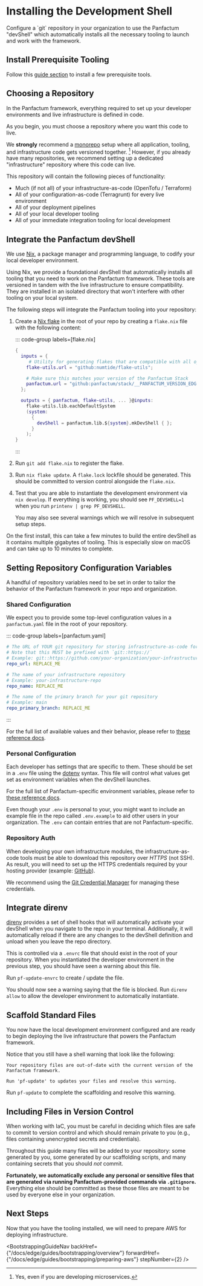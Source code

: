 

# Installing the Development Shell

<p class="subtitle">Configure a `git` repository in your organization to use the Panfactum "devShell"
which automatically installs all the necessary tooling to launch and work with the framework.</p>

## Install Prerequisite Tooling

Follow this [guide section](/docs/edge/guides/getting-started/install-tooling?bootstrapping=true) to install a few prerequisite tools.

## Choosing a Repository

In the Panfactum framework, everything required to set up your developer environments and live infrastructure
is defined in code.

As you begin, you must choose a repository where you want this code to live.

We **strongly** recommend a [monorepo](https://en.wikipedia.org/wiki/Monorepo) setup where all application, tooling,
and infrastructure code gets versioned together. [^1] However, if you already have many repositories, we recommend
setting up a dedicated "infrastructure" repository where this code can live.

[^1]: Yes, even if you are developing microservices.

This repository will contain the following pieces of functionality:

* Much (if not all) of your infrastructure-as-code (OpenTofu / Terraform)
* All of your configuration-as-code (Terragrunt) for every live environment
* All of your deployment pipelines
* All of your local developer tooling
* All of your immediate integration tooling for local development

## Integrate the Panfactum devShell

We use [Nix](https://nix.dev/index.html), a package manager and programming language, to codify your local developer environment.

Using Nix, we provide a foundational devShell that automatically installs all tooling that you need to work on
the Panfactum framework. These tools are versioned in tandem with the live infrastructure to ensure compatibility. They are installed in
an isolated directory that won't interfere with other tooling on your local system.

The following steps will integrate the Panfactum tooling into your repository:

1. Create a [Nix flake](https://zero-to-nix.com/concepts/flakes) in the root of your repo by creating a `flake.nix` file
   with the following content:

   ::: code-group labels=\[flake.nix]

   ```nix
   {
     inputs = {
        # Utility for generating flakes that are compatible with all operating systems
       flake-utils.url = "github:numtide/flake-utils";

       # Make sure this matches your version of the Panfactum Stack
       panfactum.url = "github:panfactum/stack/__PANFACTUM_VERSION_EDGE__"; 
     };

     outputs = { panfactum, flake-utils, ... }@inputs:
       flake-utils.lib.eachDefaultSystem
       (system:
         {
           devShell = panfactum.lib.${system}.mkDevShell { };
         }
       );
   }
   ```

   :::

2. Run `git add flake.nix` to register the flake.

3. Run `nix flake update`. A `flake.lock` lockfile should be generated. This should be committed to version control
   alongside the `flake.nix`.

4. Test that you are able to instantiate the development environment via `nix develop`. If everything is working,
   you should see `PF_DEVSHELL=1` when you run `printenv | grep PF_DEVSHELL`.

   You may also see several warnings which we will resolve in subsequent setup steps.

<MarkdownAlert severity="warning">
  On the first install, this can take a few minutes to build the entire devShell as it contains
  multiple gigabytes of tooling. This is especially slow on macOS and can take up to 10 minutes to complete.
</MarkdownAlert>

## Setting Repository Configuration Variables

A handful of repository variables need to be set in order to tailor the behavior
of the Panfactum framework in your repo and organization.

### Shared Configuration

We expect you to provide some top-level configuration values in a `panfactum.yaml` file in the root of your repository.

::: code-group labels=\[panfactum.yaml]

```yaml "REPLACE_ME"
# The URL of YOUR git repository for storing infrastructure-as-code for Panfactum
# Note that this MUST be prefixed with `git::https://`
# Example: git::https://github.com/your-organization/your-infrastructure-repo.git
repo_url: REPLACE_ME

# The name of your infrastructure repository
# Example: your-infrastructure-repo
repo_name: REPLACE_ME

# The name of the primary branch for your git repository
# Example: main
repo_primary_branch: REPLACE_ME
```

:::

For the full list of available values and their behavior, please refer to [these reference docs](/docs/edge/reference/configuration/repo-variables).

### Personal Configuration

Each developer has settings that are specific to them. These should be set in a `.env` file using the [dotenv](https://www.dotenv.org/docs/)
syntax. This file will control what values get set as environment variables when the devShell launches.

For the full list of Panfactum-specific environment variables, please refer to [these reference docs](/docs/edge/reference/configuration/dotenv).

Even though your `.env` is personal to your, you might want to include an example
file in the repo called `.env.example` to aid other users in your organization. The `.env` can contain
entries that are not Panfactum-specific.

### Repository Auth

When developing your own infrastructure modules, the infrastructure-as-code tools must be able to download
this repository over *HTTPS* (not SSH). As result, you will need to set up the HTTPS credentials required
by your hosting provider (example: [GitHub](https://docs.github.com/en/get-started/getting-started-with-git/caching-your-github-credentials-in-git)).

We recommend using the [Git Credential Manager](https://github.com/git-ecosystem/git-credential-manager) for managing
these credentials.

## Integrate direnv

[direnv](https://direnv.net/) provides a set of shell hooks that will automatically activate your devShell
when you navigate to the repo in your terminal. Additionally, it will automatically reload if there are any changes to the devShell
definition and unload when you leave the repo directory.

This is controlled via a `.envrc` file that should exist in the root of your repository. When you instantiated
the developer environment in the previous step, you should have seen a warning about this file.

Run `pf-update-envrc` to create / update the file.

You should now see a warning saying that the file is blocked. Run `direnv allow` to allow the developer environment
to automatically instantiate.

## Scaffold Standard Files

You now have the local development environment configured and are ready to begin deploying the live infrastructure
that powers the Panfactum framework.

Notice that you still have a shell warning that look like the following:

```shellsession
Your repository files are out-of-date with the current version of the Panfactum framework.

Run 'pf-update' to updates your files and resolve this warning.
```

Run `pf-update` to complete the scaffolding and resolve this warning.

## Including Files in Version Control

When working with IaC, you must be careful in deciding which files are safe to commit to version control
and which should remain private to you (e.g., files containing unencrypted secrets and credentials).

Throughout this guide many files will be added to your repository: some generated by you, some generated by our
scaffolding scripts, and many containing secrets that you should *not* commit.

**Fortunately, we automatically exclude any personal or sensitive files that are generated via running Panfactum-provided commands
via `.gitignore`.** Everything else should be committed as these those files are meant to be used by everyone else in
your organization.

## Next Steps

Now that you have the tooling installed, we will need to prepare AWS for deploying infrastructure.

<BootstrappingGuideNav backHref={"/docs/edge/guides/bootstrapping/overview"} forwardHref={"/docs/edge/guides/bootstrapping/preparing-aws"} stepNumber={2} />
